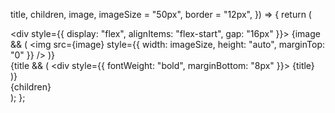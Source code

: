   title,
  children,
  image,
  imageSize = "50px",
  border = "12px",
}) => {
  return (
    <div className="custom-styled-note">
      <Note>
        <div style={{ display: "flex", alignItems: "flex-start", gap: "16px" }}>
          {image && (
            <img
              src={image}
              style={{ width: imageSize, height: "auto", marginTop: "0" }}
            />
          )}
          <div>
            {title && (
              <div style={{ fontWeight: "bold", marginBottom: "8px" }}>
                {title}
              </div>
            )}
            <div>{children}</div>
          </div>
        </div>
      </Note>
    </div>
  );
};

